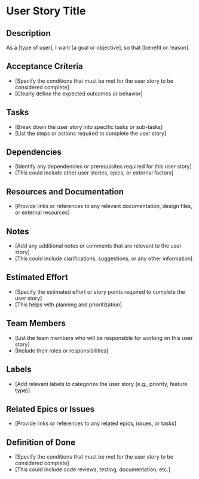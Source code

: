 # User Story Title

## Description
As a [type of user], I want [a goal or objective], so that [benefit or reason].

## Acceptance Criteria
- [Specify the conditions that must be met for the user story to be considered complete]
- [Clearly define the expected outcomes or behavior]

## Tasks
- [Break down the user story into specific tasks or sub-tasks]
- [List the steps or actions required to complete the user story]

## Dependencies
- [Identify any dependencies or prerequisites required for this user story]
- [This could include other user stories, epics, or external factors]

## Resources and Documentation
- [Provide links or references to any relevant documentation, design files, or external resources]

## Notes
- [Add any additional notes or comments that are relevant to the user story]
- [This could include clarifications, suggestions, or any other information]

## Estimated Effort
- [Specify the estimated effort or story points required to complete the user story]
- [This helps with planning and prioritization]

## Team Members
- [List the team members who will be responsible for working on this user story]
- [Include their roles or responsibilities]

## Labels
- [Add relevant labels to categorize the user story (e.g., priority, feature type)]

## Related Epics or Issues
- [Provide links or references to any related epics, issues, or tasks]

## Definition of Done
- [Specify the conditions that must be met for the user story to be considered complete]
- [This could include code reviews, testing, documentation, etc.]